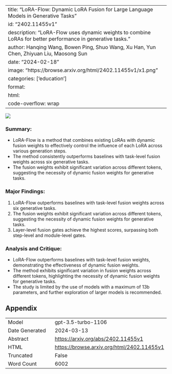 
---
title: "LoRA-Flow: Dynamic LoRA Fusion for Large Language Models in Generative Tasks"
id: "2402.11455v1"
description: "LoRA-Flow uses dynamic weights to combine LoRAs for better performance in generative tasks."
author: Hanqing Wang, Bowen Ping, Shuo Wang, Xu Han, Yun Chen, Zhiyuan Liu, Maosong Sun
date: "2024-02-18"
image: "https://browse.arxiv.org/html/2402.11455v1/x1.png"
categories: ['education']
format:
  html:
    code-overflow: wrap
---

![](https://browse.arxiv.org/html/2402.11455v1/x1.png)

### **Summary:**
- LoRA-Flow is a method that combines existing LoRAs with dynamic fusion weights to effectively control the influence of each LoRA across various generation steps.
- The method consistently outperforms baselines with task-level fusion weights across six generative tasks.
- The fusion weights exhibit significant variation across different tokens, suggesting the necessity of dynamic fusion weights for generative tasks.

### **Major Findings:**
1. LoRA-Flow outperforms baselines with task-level fusion weights across six generative tasks.
2. The fusion weights exhibit significant variation across different tokens, suggesting the necessity of dynamic fusion weights for generative tasks.
3. Layer-level fusion gates achieve the highest scores, surpassing both step-level and module-level gates.

### **Analysis and Critique:**
- LoRA-Flow outperforms baselines with task-level fusion weights, demonstrating the effectiveness of dynamic fusion weights.
- The method exhibits significant variation in fusion weights across different tokens, highlighting the necessity of dynamic fusion weights for generative tasks.
- The study is limited by the use of models with a maximum of 13b parameters, and further exploration of larger models is recommended.

## Appendix

|          |          |
|----------|----------|
| Model     | gpt-3.5-turbo-1106       |
| Date Generated     | 2024-03-13       |
| Abstract | [https://arxiv.org/abs/2402.11455v1](https://arxiv.org/abs/2402.11455v1)        |
| HTML     | [https://browse.arxiv.org/html/2402.11455v1](https://browse.arxiv.org/html/2402.11455v1)       |
| Truncated       | False       |
| Word Count       | 6002       |